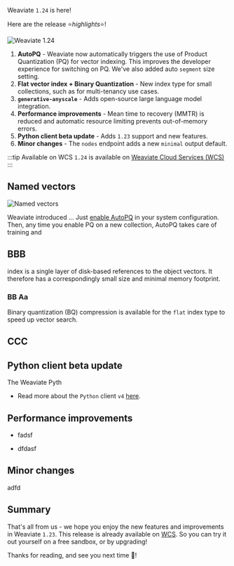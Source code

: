 Weaviate `1.24` is here!

Here are the release ⭐️*highlights*⭐️!

![Weaviate 1.24](./img/hero.png)

<!-- truncate -->
1. **AutoPQ** - Weaviate now automatically triggers the use of Product Quantization (PQ) for vector indexing. This improves the developer experience for switching on PQ. We've also added auto `segment` size setting.
1. **Flat vector index + Binary Quantization** - New index type for small collections, such as for multi-tenancy use cases.
1. **`generative-anyscale`** - Adds open-source large language model integration.
1. **Performance improvements** - Mean time to recovery (MMTR) is reduced and automatic resource limiting prevents out-of-memory errors.
1. **Python client beta update** - Adds `1.23` support and new features.
1. **Minor changes** - The `nodes` endpoint adds a new `minimal` output default.

:::tip Available on WCS
`1.24` is available on [Weaviate Cloud Services (WCS)](https://console.weaviate.cloud/)
:::


## Named vectors

![Named vectors](./img/multi-vector.png)

Weaviate introduced  ... Just [enable AutoPQ](/developers/weaviate/configuration/pq-compression/#configure-autopq) in your system configuration. Then, any time you enable PQ on a new collection, AutoPQ takes care of training and 

## BBB

index is a single layer of disk-based references to the object vectors. It therefore has a correspondingly small size and minimal memory footprint.


### BB Aa

Binary quantization (BQ) compression is available for the `flat` index type to speed up vector search.


## CCC



## Python client beta update

The Weaviate Pyth
* Read more about the `Python` client `v4` [here](/developers/weaviate/client-libraries/python).


## Performance improvements

* fadsf

* dfdasf

## Minor changes

adfd 

## Summary

That's all from us - we hope you enjoy the new features and improvements in Weaviate `1.23`. This release is already available on [WCS](https://console.weaviate.cloud/). So you can try it out yourself on a free sandbox, or by upgrading!

Thanks for reading, and see you next time 👋!
